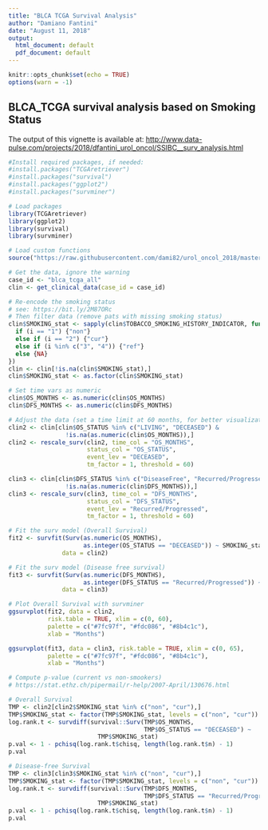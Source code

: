 ```yaml
---
title: "BLCA TCGA Survival Analysis"
author: "Damiano Fantini"
date: "August 11, 2018"
output:
  html_document: default
  pdf_document: default
---
```


```r
knitr::opts_chunk$set(echo = TRUE)
options(warn = -1)
```

## BLCA_TCGA survival analysis based on Smoking Status
The output of this vignette is available at: [http://www.data-pulse.com/projects/2018/dfantini_urol_oncol/SSIBC__surv_analysis.html](http://www.data-pulse.com/projects/2018/dfantini_urol_oncol/SSIBC__surv_analysis.html)

```r
#Install required packages, if needed:
#install.packages("TCGAretriever")
#install.packages("survival")
#install.packages("ggplot2")
#install.packages("survminer")

# Load packages
library(TCGAretriever)
library(ggplot2)
library(survival)
library(survminer)

# Load custom functions
source("https://raw.githubusercontent.com/dami82/urol_oncol_2018/master/urol_oncol_repo.R")

# Get the data, ignore the warning
case_id <- "blca_tcga_all"
clin <- get_clinical_data(case_id = case_id)

# Re-encode the smoking status
# see: https://bit.ly/2M87ORc
# Then filter data (remove pats with missing smoking status)
clin$SMOKING_stat <- sapply(clin$TOBACCO_SMOKING_HISTORY_INDICATOR, function(i) {
  if (i == "1") {"non"}
  else if (i == "2") {"cur"}
  else if (i %in% c("3", "4")) {"ref"}
  else {NA}
})
clin <- clin[!is.na(clin$SMOKING_stat),]
clin$SMOKING_stat <- as.factor(clin$SMOKING_stat)

# Set time vars as numeric
clin$OS_MONTHS <- as.numeric(clin$OS_MONTHS)
clin$DFS_MONTHS <- as.numeric(clin$DFS_MONTHS)

# Adjust the data (set a time limit at 60 months, for better visualization)
clin2 <- clin[clin$OS_STATUS %in% c("LIVING", "DECEASED") & 
                !is.na(as.numeric(clin$OS_MONTHS)),]
clin2 <- rescale_surv(clin2, time_col = "OS_MONTHS", 
                      status_col = "OS_STATUS", 
                      event_lev = "DECEASED", 
                      tm_factor = 1, threshold = 60)

clin3 <- clin[clin$DFS_STATUS %in% c("DiseaseFree", "Recurred/Progressed") & 
                !is.na(as.numeric(clin$DFS_MONTHS)),]
clin3 <- rescale_surv(clin3, time_col = "DFS_MONTHS", 
                      status_col = "DFS_STATUS", 
                      event_lev = "Recurred/Progressed", 
                      tm_factor = 1, threshold = 60)

# Fit the surv model (Overall Survival)
fit2 <- survfit(Surv(as.numeric(OS_MONTHS), 
                     as.integer(OS_STATUS == "DECEASED")) ~ SMOKING_stat,
               data = clin2)

# Fit the surv model (Disease free survival)
fit3 <- survfit(Surv(as.numeric(DFS_MONTHS), 
                     as.integer(DFS_STATUS == "Recurred/Progressed")) ~ SMOKING_stat,
               data = clin3)

# Plot Overall Survival with survminer
ggsurvplot(fit2, data = clin2, 
           risk.table = TRUE, xlim = c(0, 60), 
           palette = c("#7fc97f", "#fdc086", "#8b4c1c"),
           xlab = "Months")

ggsurvplot(fit3, data = clin3, risk.table = TRUE, xlim = c(0, 65), 
           palette = c("#7fc97f", "#fdc086", "#8b4c1c"), 
           xlab = "Months")

# Compute p-value (current vs non-smookers)
# https://stat.ethz.ch/pipermail/r-help/2007-April/130676.html

# Overall Survival
TMP <- clin2[clin2$SMOKING_stat %in% c("non", "cur"),]
TMP$SMOKING_stat <- factor(TMP$SMOKING_stat, levels = c("non", "cur"))
log.rank.t <- survdiff(survival::Surv(TMP$OS_MONTHS,
                                      TMP$OS_STATUS == "DECEASED") ~
                         TMP$SMOKING_stat)
p.val <- 1 - pchisq(log.rank.t$chisq, length(log.rank.t$n) - 1)
p.val 

# Disease-free Survival
TMP <- clin3[clin3$SMOKING_stat %in% c("non", "cur"),]
TMP$SMOKING_stat <- factor(TMP$SMOKING_stat, levels = c("non", "cur"))
log.rank.t <- survdiff(survival::Surv(TMP$DFS_MONTHS,
                                      TMP$DFS_STATUS == "Recurred/Progressed") ~
                         TMP$SMOKING_stat)
p.val <- 1 - pchisq(log.rank.t$chisq, length(log.rank.t$n) - 1)
p.val 
```
